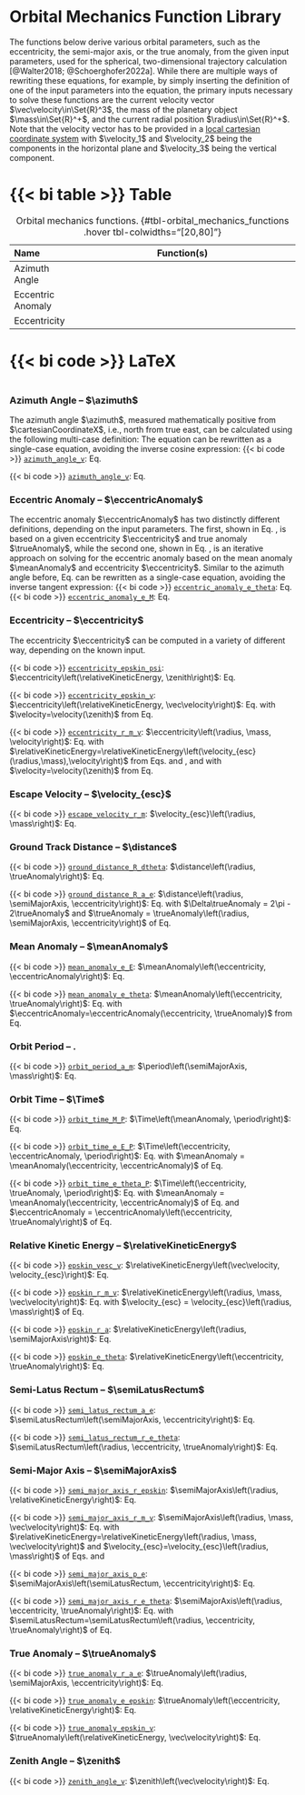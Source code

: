 ::: {.callout-note collapse="true"}
# Orbital Mechanics Function Library

The functions below derive various orbital parameters, such as the eccentricity, the semi-major axis, or the true anomaly, from the given input parameters, used for the spherical, two-dimensional trajectory calculation [@Walter2018; @Schoerghofer2022a]. While there are multiple ways of rewriting these equations, for example, by simply inserting the definition of one of the input parameters into the equation, the primary inputs necessary to solve these functions are the current velocity vector $\vec\velocity\in\Set{R}^3$, the mass of the planetary object $\mass\in\Set{R}^+$, and the current radial position $\radius\in\Set{R}^+$. Note that the velocity vector has to be provided in a [local cartesian coordinate system](/documentation/fundamentals/coordinate_systems.qmd) with $\velocity_1$ and $\velocity_2$ being the components in the horizontal plane and $\velocity_3$ being the vertical component. 

::: {.panel-tabset}

# {{< bi table >}} Table

+---------------------+------------------------------------------------------------------------------------------------------------------------------------------------------------------------------+ 
| Name                | Function(s)                                                                                                                                                                  |
+:====================+:============================================================================================================================================================================:+
| Azimuth Angle       | \begin{equation*}                                                                                                                                                            |
|                     |    \azimuth\left(\vec\velocity \right) = \begin{cases}                                                                                                                       |
|                     |        \cos^{-1}\left(\velocity_1/\sqrt{\velocity_1^2 + \velocity_2^2}\right) & \text{for } \velocity_2\geq0\\                                                               |
|                     |        -\cos^{-1}\left(\velocity_1/\sqrt{\velocity_1^2 + \velocity_2^2}\right) & \text{for } \velocity_2<0                                                                   |
|                     |    \end{cases}                                                                                                                                                               |
|                     | \end{equation*}                                                                                                                                                              |
|                     |                                                                                                                                                                              |
|                     | \begin{equation*}                                                                                                                                                            |
|                     |     \cos\azimuth = \frac{\velocity_1}{\sqrt{\velocity_1^2+\velocity_2^2}}                                                                                                    |
|                     | \end{equation*}                                                                                                                                                              |
+---------------------+------------------------------------------------------------------------------------------------------------------------------------------------------------------------------+ 
| Eccentric Anomaly   | \begin{align*}                                                                                                                                                               |
|                     |     \eccentricAnomaly\left(\eccentricity, \trueAnomaly\right) &= \begin{cases}                                                                                               |
|                     |         2 \tan^{-1}\left( \sqrt{\frac{1-\eccentricity}{1+\eccentricity}} \cdot \tan\left(\frac{\trueAnomaly}{2}\right) \right) & \text{for } 0\leq\trueAnomaly<\pi\\         |
|                     |         2 \tan^{-1}\left( \sqrt{\frac{1-\eccentricity}{1+\eccentricity}} \cdot \tan\left(\frac{\trueAnomaly}{2}\right) \right) + 2\pi & \text{for } \pi\leq\trueAnomaly<2\pi |
|                     |     \end{cases}\\[3mm]                                                                                                                                                       |
|                     |     \eccentricAnomaly_{i+1}\left(\eccentricity, \meanAnomaly, \eccentricAnomaly_i\right) &= \meanAnomaly + \eccentricity\sin \eccentricAnomaly_i                             |
|                     |     \quad\text{ with }\quad \eccentricAnomaly_0 = \meanAnomaly \\[3mm]                                                                                                       |
|                     |     \tan\left(\eccentricAnomaly/2\right) &= \sqrt{\frac{1-\eccentricity}{1+\eccentricity}} \cdot \tan\left(\trueAnomaly/2\right)                                             |
|                     | \end{align*}                                                                                                                                                                 |
+---------------------+------------------------------------------------------------------------------------------------------------------------------------------------------------------------------+ 
| Eccentricity        | \begin{align*}                                                                                                                                                               |
|                     |     \eccentricity\left(\relativeKineticEnergy, \zenith\right) &= \sqrt{1 - 4 \relativeKineticEnergy \cdot (1 - \relativeKineticEnergy) \cdot \sin^2 \zenith}\\               |
|                     |     \eccentricity\left(\semiMajorAxis, \semiLatusRectum\right) &= \sqrt{1 - \frac{\semiLatusRectum}{\semiMajorAxis}} \\                                                      |
|                     |     \eccentricity\left(\radius, \semiLatusRectum, \trueAnomaly\right) &= \frac{1}{\cos\trueAnomaly}\cdot\left(\frac{\semiLatusRectum}{\radius} - 1\right) \\                 |
|                     |     \eccentricity\left(\eccentricAnomaly, \meanAnomaly\right) &= \frac{\eccentricAnomaly - \meanAnomaly}{\sin \eccentricAnomaly}                                             |  
|                     | \end{align*}                                                                                                                                                                 |
+---------------------+------------------------------------------------------------------------------------------------------------------------------------------------------------------------------+ 

: Orbital mechanics functions. {#tbl-orbital_mechanics_functions .hover tbl-colwidths="[20,80]"}

# {{< bi code >}} LaTeX
```latex
```

:::



### Azimuth Angle -- $\azimuth$ {#sec-azimuth-angle}
The azimuth angle $\azimuth$, measured mathematically positive from $\cartesianCoordinateX$, i.e., north from true east, can be calculated using the following multi-case definition:
\begin{equation}
    \azimuth\left(\vec\velocity \right) = \begin{cases}
        \cos^{-1}\left(\velocity_1/\sqrt{\velocity_1^2 + \velocity_2^2}\right) & \text{for } \velocity_2\geq0\\
        -\cos^{-1}\left(\velocity_1/\sqrt{\velocity_1^2 + \velocity_2^2}\right) & \text{for } \velocity_2<0
    \end{cases} \label{eq:azimuth_angle_v}
\end{equation}
The equation can be rewritten as a single-case equation, avoiding the inverse cosine expression:
\begin{equation}
    \cos\azimuth = \frac{\velocity_1}{\sqrt{\velocity_1^2+\velocity_2^2}}.
\end{equation} 
{{< bi code >}} [`azimuth_angle_v`](/api/exospheres/orbital_mechanics.qmd): Eq. \eqref{eq:azimuth_angle_v}

[{{< bi code >}} [`azimuth_angle_v`](/api/exospheres/orbital_mechanics.qmd): Eq. \eqref{eq:azimuth_angle_v}]{.aside}




### Eccentric Anomaly -- $\eccentricAnomaly$ {#sec-eccentric-anomaly}
The eccentric anomaly $\eccentricAnomaly$ has two distinctly different definitions, depending on the input parameters. The first, shown in Eq. \eqref{eq:eccentric_anomaly_e_theta}, is based on a given eccentricity $\eccentricity$ and true anomaly $\trueAnomaly$, while the second one, shown in Eq. \eqref{eq:eccentric_anomaly_e_M}, is an iterative approach on solving for the eccentric anomaly based on the mean anomaly $\meanAnomaly$ and eccentricity $\eccentricity$. 
\begin{align}
    \eccentricAnomaly\left(\eccentricity, \trueAnomaly\right) &= \begin{cases}
        2 \tan^{-1}\left( \sqrt{\frac{1-\eccentricity}{1+\eccentricity}} \cdot \tan\left(\frac{\trueAnomaly}{2}\right) \right) & \text{for } 0\leq\trueAnomaly<\pi\\
        2 \tan^{-1}\left( \sqrt{\frac{1-\eccentricity}{1+\eccentricity}} \cdot \tan\left(\frac{\trueAnomaly}{2}\right) \right) + 2\pi & \text{for } \pi\leq\trueAnomaly<2\pi
    \end{cases}  \label{eq:eccentric_anomaly_e_theta} \\[3mm]
     \eccentricAnomaly_{i+1}\left(\eccentricity, \meanAnomaly, \eccentricAnomaly_i\right) &= \meanAnomaly + \eccentricity\sin \eccentricAnomaly_i \quad\text{ with }\quad \eccentricAnomaly_0 = \meanAnomaly  \label{eq:eccentric_anomaly_e_M}
\end{align}
Similar to the azimuth angle before, Eq. \eqref{eq:eccentric_anomaly_e_theta} can be rewritten as a single-case equation, avoiding the inverse tangent expression:
\begin{equation}
    \tan\left(\eccentricAnomaly/2\right) = \sqrt{\frac{1-\eccentricity}{1+\eccentricity}} \cdot \tan\left(\trueAnomaly/2\right).
\end{equation}
[{{< bi code >}} [`eccentric_anomaly_e_theta`](/api/exospheres/orbital_mechanics.qmd): Eq. \eqref{eq:eccentric_anomaly_e_theta} </br> {{< bi code >}} [`eccentric_anomaly_e_M`](/api/exospheres/orbital_mechanics.qmd): Eq. \eqref{eq:eccentric_anomaly_e_M}]{.aside}




### Eccentricity -- $\eccentricity$ {#sec-eccentricity}
The eccentricity $\eccentricity$ can be computed in a variety of different way, depending on the known input.
\begin{align}
    \eccentricity\left(\relativeKineticEnergy, \zenith\right) &= \sqrt{1 - 4 \relativeKineticEnergy \cdot (1 - \relativeKineticEnergy) \cdot \sin^2 \zenith}  \label{eq:eccentricity_epskin_psi} \\
    \eccentricity\left(\semiMajorAxis, \semiLatusRectum\right) &= \sqrt{1 - \frac{\semiLatusRectum}{\semiMajorAxis}}  \label{eq:eccentricity_a_p} \\
    \eccentricity\left(\radius, \semiLatusRectum, \trueAnomaly\right) &= \frac{1}{\cos\trueAnomaly}\cdot\left(\frac{\semiLatusRectum}{\radius} - 1\right)  \label{eq:eccentricity_r_p_theta} \\
    \eccentricity\left(\eccentricAnomaly, \meanAnomaly\right) &= \frac{\eccentricAnomaly - \meanAnomaly}{\sin \eccentricAnomaly}  \label{eq:eccentricity_E_M}
\end{align}

::: {.column-margin}
{{< bi code >}} [`eccentricity_epskin_psi`](/api/exospheres/orbital_mechanics.qmd): $\eccentricity\left(\relativeKineticEnergy, \zenith\right)$: Eq. \eqref{eq:eccentricity_epskin_psi}  

{{< bi code >}} [`eccentricity_epskin_v`](/api/exospheres/orbital_mechanics.qmd): $\eccentricity\left(\relativeKineticEnergy, \vec\velocity\right)$: Eq. \eqref{eq:eccentricity_epskin_psi} with $\velocity=\velocity(\zenith)$ from Eq. \eqref{eq:zenith_angle_v}

{{< bi code >}} [`eccentricity_r_m_v`](/api/exospheres/orbital_mechanics.qmd): $\eccentricity\left(\radius, \mass, \velocity\right)$: Eq. \eqref{eq:eccentricity_epskin_psi} with $\relativeKineticEnergy=\relativeKineticEnergy\left(\velocity_{esc}(\radius,\mass),\velocity\right)$ from Eqs. \eqref{eq:escape_velocity_r_m} and \eqref{eq:relative_Ekin_v_vesc}, and with $\velocity=\velocity(\zenith)$ from Eq. \eqref{eq:zenith_angle_v}
:::



### Escape Velocity -- $\velocity_{esc}$ {#sec-escape-velocity}
\begin{equation}
    \velocity_{esc}\left(\radius, \mass\right) = \sqrt{\frac{2 \GravitationalConstant \mass}{\radius}} \label{eq:escape_velocity_r_m}
\end{equation}

::: {.column-margin}
{{< bi code >}}  [`escape_velocity_r_m`](/api/exospheres/orbital_mechanics.qmd): $\velocity_{esc}\left(\radius, \mass\right)$: Eq. \eqref{eq:escape_velocity_r_m} 
:::



### Ground Track Distance -- $\distance$ {#sec-ground-track-distance}
\begin{equation}
    \distance\left(\radius, \Delta\trueAnomaly\right) = \radius \cdot \Delta\trueAnomaly  \label{eq:ground_track_distance_r_dtheta}
\end{equation}

::: {.column-margin}
{{< bi code >}} [`ground_distance_R_dtheta`](/api/exospheres/orbital_mechanics.qmd): $\distance\left(\radius, \trueAnomaly\right)$: Eq. \eqref{eq:ground_track_distance_r_dtheta}  

{{< bi code >}} [`ground_distance_R_a_e`](/api/exospheres/orbital_mechanics.qmd): $\distance\left(\radius, \semiMajorAxis, \eccentricity\right)$: Eq. \eqref{eq:ground_track_distance_r_dtheta} with $\Delta\trueAnomaly = 2\pi - 2\trueAnomaly$ and $\trueAnomaly = \trueAnomaly\left(\radius, \semiMajorAxis, \eccentricity\right)$ of Eq. \eqref{eq:true_anomaly_r_a_e}
:::




### Mean Anomaly  -- $\meanAnomaly$ {#sec-mean-anomaly}
\begin{equation}
    \meanAnomaly\left(\eccentricity, \eccentricAnomaly\right) = \eccentricAnomaly - \eccentricity\sin \eccentricAnomaly  \label{eq:mean_anomaly_e_E}
\end{equation}

::: {.column-margin}
{{< bi code >}} [`mean_anomaly_e_E`](/api/exospheres/orbital_mechanics.qmd): $\meanAnomaly\left(\eccentricity, \eccentricAnomaly\right)$: Eq. \eqref{eq:mean_anomaly_e_E}  

{{< bi code >}} [`mean_anomaly_e_theta`](/api/exospheres/orbital_mechanics.qmd): $\meanAnomaly\left(\eccentricity, \trueAnomaly\right)$: Eq. \eqref{eq:mean_anomaly_e_E} with $\eccentricAnomaly=\eccentricAnomaly(\eccentricity, \trueAnomaly)$ from Eq. \eqref{eq:eccentric_anomaly_e_theta}
:::




### Orbit Period -- $\period$ {#sec-orbit-period}
\begin{equation}
    \period\left(\semiMajorAxis, \mass\right) = 2\pi\sqrt{\frac{\semiMajorAxis^3}{\GravitationalConstant \mass}}  \label{eq:orbit_period_a_m}
\end{equation}

::: {.column-margin}
{{< bi code >}} [`orbit_period_a_m`](/api/exospheres/orbital_mechanics.qmd): $\period\left(\semiMajorAxis, \mass\right)$: Eq. \eqref{eq:orbit_period_a_m}  
:::




### Orbit Time -- $\Time$ {#sec-orbit-time}
\begin{equation}
    \Time\left(\meanAnomaly, \period\right) = \frac{\meanAnomaly}{2\pi} \cdot \period  \label{eq:orbit_time_M_P}
\end{equation}

::: {.column-margin}
{{< bi code >}} [`orbit_time_M_P`](/api/exospheres/orbital_mechanics.qmd): $\Time\left(\meanAnomaly, \period\right)$: Eq. \eqref{eq:orbit_time_M_P}  

{{< bi code >}} [`orbit_time_e_E_P`](/api/exospheres/orbital_mechanics.qmd): $\Time\left(\eccentricity, \eccentricAnomaly, \period\right)$: Eq. \eqref{eq:orbit_time_M_P} with $\meanAnomaly = \meanAnomaly(\eccentricity, \eccentricAnomaly)$ of Eq. \eqref{eq:mean_anomaly_e_E}

{{< bi code >}} [`orbit_time_e_theta_P`](/api/exospheres/orbital_mechanics.qmd): $\Time\left(\eccentricity, \trueAnomaly, \period\right)$: Eq. \eqref{eq:orbit_time_M_P} with $\meanAnomaly = \meanAnomaly(\eccentricity, \eccentricAnomaly)$ of Eq. \eqref{eq:mean_anomaly_e_E} and $\eccentricAnomaly = \eccentricAnomaly\left(\eccentricity, \trueAnomaly\right)$ of Eq. \eqref{eq:eccentric_anomaly_e_theta}
:::




### Relative Kinetic Energy -- $\relativeKineticEnergy$ {#sec-relative-kinetic-energy}
\begin{align}
    \relativeKineticEnergy\left(\vec\velocity, \velocity_{esc}\right) &= \left(\frac{|\vec\velocity|}{\velocity_{esc}}\right)^2  \label{eq:relative_Ekin_v_vesc} \\
    \relativeKineticEnergy\left(\radius, \semiMajorAxis\right) &= 1 - \frac{\radius}{2\semiMajorAxis}  \label{eq:relative_Ekin_r_a} \\
    \relativeKineticEnergy\left(\eccentricity, \trueAnomaly\right) &= 1 - \frac{1 - \eccentricity^2}{2 + 2\eccentricity\cos\left(\trueAnomaly\right)}  \label{eq:relative_Ekin_e_theta}
\end{align}

::: {.column-margin}
{{< bi code >}} [`epskin_vesc_v`](/api/exospheres/orbital_mechanics.qmd): $\relativeKineticEnergy\left(\vec\velocity, \velocity_{esc}\right)$: Eq. \eqref{eq:relative_Ekin_v_vesc}  

{{< bi code >}} [`epskin_r_m_v`](/api/exospheres/orbital_mechanics.qmd): $\relativeKineticEnergy\left(\radius, \mass, \vec\velocity\right)$: Eq. \eqref{eq:relative_Ekin_v_vesc} with $\velocity_{esc} = \velocity_{esc}\left(\radius, \mass\right)$ of Eq. \eqref{eq:escape_velocity_r_m}

{{< bi code >}} [`epskin_r_a`](/api/exospheres/orbital_mechanics.qmd): $\relativeKineticEnergy\left(\radius, \semiMajorAxis\right)$: Eq. \eqref{eq:relative_Ekin_r_a}

{{< bi code >}} [`epskin_e_theta`](/api/exospheres/orbital_mechanics.qmd): $\relativeKineticEnergy\left(\eccentricity, \trueAnomaly\right)$: Eq. \eqref{eq:relative_Ekin_e_theta}
:::




### Semi-Latus Rectum -- $\semiLatusRectum$ {#sec-semi-latus-rectum}
\begin{align}
    \semiLatusRectum\left(\semiMajorAxis, \eccentricity\right) &= \semiMajorAxis \cdot (1 - \eccentricity^2)  \label{eq:semi_latus_rectum_a_e} \\
    \semiLatusRectum\left(\radius, \eccentricity, \trueAnomaly\right) &= \radius \cdot \left(1 + \eccentricity \cdot \cos \trueAnomaly\right)  \label{eq:semi_latus_rectum_r_e_theta}
\end{align}

::: {.column-margin}
{{< bi code >}} [`semi_latus_rectum_a_e`](/api/exospheres/orbital_mechanics.qmd): $\semiLatusRectum\left(\semiMajorAxis, \eccentricity\right)$: Eq. \eqref{eq:semi_latus_rectum_a_e}  

{{< bi code >}} [`semi_latus_rectum_r_e_theta`](/api/exospheres/orbital_mechanics.qmd): $\semiLatusRectum\left(\radius, \eccentricity, \trueAnomaly\right)$: Eq. \eqref{eq:semi_latus_rectum_r_e_theta}  
:::




### Semi-Major Axis -- $\semiMajorAxis$ {#sec-semi-major-axis}
\begin{align}
    \semiMajorAxis\left(\radius, \relativeKineticEnergy\right) &= \frac{\radius}{2 \cdot \left(1 - \relativeKineticEnergy \right)}  \label{eq:semi_major_axis_r_epskin} \\
    \semiMajorAxis\left(\semiLatusRectum, \eccentricity\right) &= \frac{\semiLatusRectum}{1 - \eccentricity^2}  \label{eq:semi_major_axis_p_e}
\end{align}

::: {.column-margin}
{{< bi code >}} [`semi_major_axis_r_epskin`](/api/exospheres/orbital_mechanics.qmd): $\semiMajorAxis\left(\radius, \relativeKineticEnergy\right)$: Eq. \eqref{eq:semi_major_axis_r_epskin}  

{{< bi code >}} [`semi_major_axis_r_m_v`](/api/exospheres/orbital_mechanics.qmd): $\semiMajorAxis\left(\radius, \mass, \vec\velocity\right)$: Eq. \eqref{eq:semi_major_axis_r_epskin} with $\relativeKineticEnergy=\relativeKineticEnergy\left(\radius, \mass, \vec\velocity\right)$ and $\velocity_{esc}=\velocity_{esc}\left(\radius, \mass\right)$ of Eqs. \eqref{eq:relative_Ekin_v_vesc} and \eqref{eq:escape_velocity_r_m}

{{< bi code >}} [`semi_major_axis_p_e`](/api/exospheres/orbital_mechanics.qmd): $\semiMajorAxis\left(\semiLatusRectum, \eccentricity\right)$: Eq. \eqref{eq:semi_major_axis_p_e}  

{{< bi code >}} [`semi_major_axis_r_e_theta`](/api/exospheres/orbital_mechanics.qmd): $\semiMajorAxis\left(\radius, \eccentricity, \trueAnomaly\right)$: Eq. \eqref{eq:semi_major_axis_p_e} with $\semiLatusRectum=\semiLatusRectum\left(\radius, \eccentricity, \trueAnomaly\right)$ of Eq. \eqref{eq:semi_latus_rectum_r_e_theta}
:::



### True Anomaly -- $\trueAnomaly$ {#sec-true-anomaly}
\begin{align}
    \trueAnomaly\left(\radius, \semiMajorAxis, \eccentricity\right) &= \cos^{-1}\left(\frac{1}{\eccentricity} \cdot \left(\frac{\semiMajorAxis}{\radius} \left( 1 - \eccentricity^2 \right) -1 \right)\right)  \label{eq:true_anomaly_r_a_e} \\
    \trueAnomaly\left(\eccentricity, \relativeKineticEnergy\right) &= \cos^{-1}\left(\frac{1}{\eccentricity} \cdot \left(\frac{1 - \eccentricity^2}{2-2 \relativeKineticEnergy} -1 \right)\right)  \label{eq:true_anomaly_e_epskin}
\end{align}

::: {.column-margin}
{{< bi code >}} [`true_anomaly_r_a_e`](/api/exospheres/orbital_mechanics.qmd): $\trueAnomaly\left(\radius, \semiMajorAxis, \eccentricity\right)$: Eq. \eqref{eq:true_anomaly_r_a_e}  

{{< bi code >}} [`true_anomaly_e_epskin`](/api/exospheres/orbital_mechanics.qmd): $\trueAnomaly\left(\eccentricity, \relativeKineticEnergy\right)$: Eq. \eqref{eq:true_anomaly_e_epskin}  

{{< bi code >}} [`true_anomaly_epskin_v`](/api/exospheres/orbital_mechanics.qmd): $\trueAnomaly\left(\relativeKineticEnergy, \vec\velocity\right)$: Eq. \eqref{eq:true_anomaly_epskin_v}  
:::



### Zenith Angle -- $\zenith$ {#sec-zenith-angle}
\begin{equation}
    \zenith\left(\vec\velocity\right) = \tan^{-1}\left(\frac{\sqrt{\velocity_1^2 + \velocity_2^2}}{\velocity_3}\right)  \label{eq:zenith_angle_v}
\end{equation}

::: {.column-margin}
{{< bi code >}} [`zenith_angle_v`](/api/exospheres/orbital_mechanics.qmd): $\zenith\left(\vec\velocity\right)$: Eq. \eqref{eq:zenith_angle_v}  
:::


:::